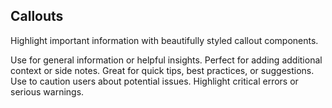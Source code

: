 ## Callouts

Highlight important information with beautifully styled callout components.

<Callout variant="info" title="Info">
  Use for general information or helpful insights.
</Callout>

<Callout variant="note" title="Note">
  Perfect for adding additional context or side notes.
</Callout>

<Callout variant="tip" title="Tip">
  Great for quick tips, best practices, or suggestions.
</Callout>

<Callout variant="warning" title="Warning">
  Use to caution users about potential issues.
</Callout>

<Callout variant="danger" title="Danger">
  Highlight critical errors or serious warnings.
</Callout>
